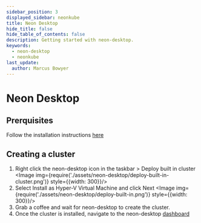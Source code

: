 ---
sidebar_position: 3
displayed_sidebar: neonkube
title: Neon Desktop
hide_title: false
hide_table_of_contents: false
description: Getting started with neon-desktop.
keywords:
  - neon-desktop
  - neonkube
last_update:
  author: Marcus Bowyer
---

# Neon Desktop

## Prerquisites

Follow the installation instructions [here](./installation)

## Creating a cluster

1. Right click the neon-desktop icon in the taskbar > Deploy built in cluster
<Image img={require('./assets/neon-desktop/deploy-built-in-cluster.png')} style={{width: 300}}/>
2. Select Install as Hyper-V Virtual Machine and click Next
<Image img={require('./assets/neon-desktop/deploy-built-in.png')} style={{width: 300}}/>
3. Grab a coffee and wait for neon-desktop to create the cluster.
4. Once the cluster is installed, navigate to the neon-desktop [dashboard](https://neon-dashboard.desktop.neoncluster.io/)